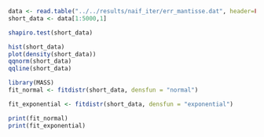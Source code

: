 
```r
data <- read.table("../../results/naif_iter/err_mantisse.dat", header=FALSE)
short_data <- data[1:5000,1]
```


```r
shapiro.test(short_data)
```


```r
hist(short_data)
plot(density(short_data))
qqnorm(short_data)
qqline(short_data)
```

```r
library(MASS)
fit_normal <- fitdistr(short_data, densfun = "normal")

fit_exponential <- fitdistr(short_data, densfun = "exponential")

print(fit_normal)
print(fit_exponential)
```

